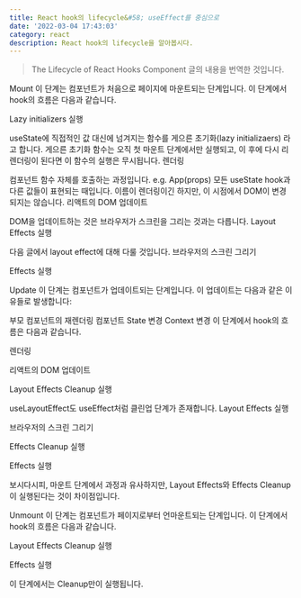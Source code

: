 ```yaml
---
title: React hook의 lifecycle&#58; useEffect를 중심으로
date: '2022-03-04 17:43:03'
category: react
description: React hook의 lifecycle을 알아봅시다.
---
```


> The Lifecycle of React Hooks Component 글의 내용을 번역한 것입니다.

Mount
이 단계는 컴포넌트가 처음으로 페이지에 마운트되는 단계입니다. 이 단계에서 hook의 흐름은 다음과 같습니다.

Lazy initializers 실행

useState에 직접적인 값 대신에 넘겨지는 함수를 게으른 초기화(lazy initializaers) 라고 합니다. 게으른 초기화 함수는 오직 첫 마운트 단계에서만 실행되고, 이 후에 다시 리렌더링이 된다면 이 함수의 실행은 무시됩니다.
렌더링

컴포넌트 함수 자체를 호출하는 과정입니다. e.g. App(props)
모든 useState hook과 다른 값들이 표현되는 때입니다.
이름이 렌더링이긴 하지만, 이 시점에서 DOM이 변경되지는 않습니다.
리액트의 DOM 업데이트

DOM을 업데이트하는 것은 브라우저가 스크린을 그리는 것과는 다릅니다.
Layout Effects 실행

다음 글에서 layout effect에 대해 다룰 것입니다.
브라우저의 스크린 그리기

Effects 실행

Update
이 단계는 컴포넌트가 업데이트되는 단계입니다. 이 업데이트는 다음과 같은 이유들로 발생합니다:

부모 컴포넌트의 재렌더링
컴포넌트 State 변경
Context 변경
이 단계에서 hook의 흐름은 다음과 같습니다.

렌더링

리액트의 DOM 업데이트

Layout Effects Cleanup 실행

useLayoutEffect도 useEffect처럼 클린업 단계가 존재합니다.
Layout Effects 실행

브라우저의 스크린 그리기

Effects Cleanup 실행

Effects 실행

보시다시피, 마운트 단계에서 과정과 유사하지만, Layout Effects와 Effects Cleanup이 실행된다는 것이 차이점입니다.

Unmount
이 단계는 컴포넌트가 페이지로부터 언마운트되는 단계입니다. 이 단계에서 hook의 흐름은 다음과 같습니다.

Layout Effects Cleanup 실행

Effects 실행

이 단계에서는 Cleanup만이 실행됩니다.
